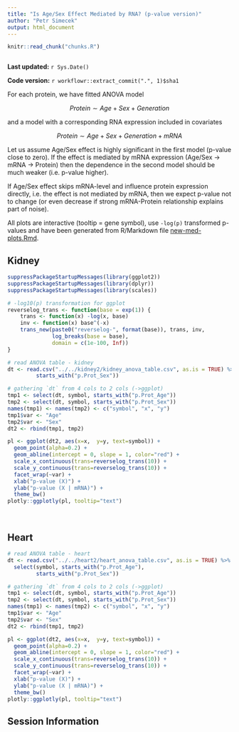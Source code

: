 ```yaml
---
title: "Is Age/Sex Effect Mediated by RNA? (p-value version)"
author: "Petr Simecek"
output: html_document
---
```


```r
knitr::read_chunk("chunks.R")
```

```r
```

**Last updated:** `r Sys.Date()`

**Code version:** `r workflowr::extract_commit(".", 1)$sha1`

For each protein, we have fitted ANOVA model

$$ Protein \sim Age + Sex+Generation$$

and a model with a corresponding RNA expression included in covariates

$$ Protein \sim Age + Sex+Generation+mRNA$$

Let us assume Age/Sex effect is highly significant in the first model (p-value close to zero). If the effect is mediated by mRNA expression (Age/Sex -> mRNA -> Protein) then the dependence in the second model should be much weaker (i.e. p-value higher). 

If Age/Sex effect skips mRNA-level and influence protein expression directly, i.e. the effect is not mediated by mRNA, then we expect p-value not to change (or even decrease if strong mRNA-Protein relationship explains part of noise).

All plots are interactive (tooltip = gene symbol), use `-log(p)` transformed p-values and have been generated from R/Markdown file [new-med-plots.Rmd](https://github.com/simecek/TheAgingProteome/blob/master/analysis/new-med-plots.Rmd).

## Kidney

```r
suppressPackageStartupMessages(library(ggplot2))
suppressPackageStartupMessages(library(dplyr))
suppressPackageStartupMessages(library(scales))

# -log10(p) transformation for ggplot
reverselog_trans <- function(base = exp(1)) {
    trans <- function(x) -log(x, base)
    inv <- function(x) base^(-x)
    trans_new(paste0("reverselog-", format(base)), trans, inv, 
              log_breaks(base = base), 
              domain = c(1e-100, Inf))
}

# read ANOVA table - kidney
dt <- read.csv("../../kidney2/kidney_anova_table.csv", as.is = TRUE) %>% select(symbol, starts_with("p.Prot_Age"),
         starts_with("p.Prot_Sex"))

# gathering `dt` from 4 cols to 2 cols (->ggplot)
tmp1 <- select(dt, symbol, starts_with("p.Prot_Age"))
tmp2 <- select(dt, symbol, starts_with("p.Prot_Sex"))
names(tmp1) <- names(tmp2) <- c("symbol", "x", "y")
tmp1$var <- "Age"
tmp2$var <- "Sex"
dt2 <- rbind(tmp1, tmp2)

pl <- ggplot(dt2, aes(x=x,  y=y, text=symbol)) +
  geom_point(alpha=0.2) + 
  geom_abline(intercept = 0, slope = 1, color="red") +
  scale_x_continuous(trans=reverselog_trans(10)) +
  scale_y_continuous(trans=reverselog_trans(10)) +
  facet_wrap(~var) +
  xlab("p-value (X)") +
  ylab("p-value (X | mRNA)") +
  theme_bw()
plotly::ggplotly(pl, tooltip="text")
```

\ 

## Heart

```r

# read ANOVA table - heart
dt <- read.csv("../../heart2/heart_anova_table.csv", as.is = TRUE) %>%
  select(symbol, starts_with("p.Prot_Age"),
         starts_with("p.Prot_Sex"))

# gathering `dt` from 4 cols to 2 cols (->ggplot)
tmp1 <- select(dt, symbol, starts_with("p.Prot_Age"))
tmp2 <- select(dt, symbol, starts_with("p.Prot_Sex"))
names(tmp1) <- names(tmp2) <- c("symbol", "x", "y")
tmp1$var <- "Age"
tmp2$var <- "Sex"
dt2 <- rbind(tmp1, tmp2)

pl <- ggplot(dt2, aes(x=x,  y=y, text=symbol)) +
  geom_point(alpha=0.2) + 
  geom_abline(intercept = 0, slope = 1, color="red") +
  scale_x_continuous(trans=reverselog_trans(10)) +
  scale_y_continuous(trans=reverselog_trans(10)) +
  facet_wrap(~var) +
  xlab("p-value (X)") +
  ylab("p-value (X | mRNA)") +
  theme_bw()
plotly::ggplotly(pl, tooltip="text")
```


## Session Information

```r
```

